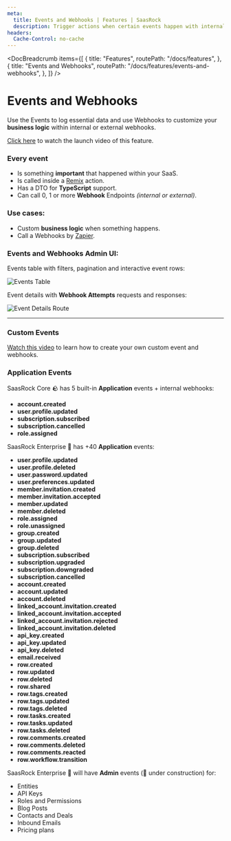 ```yaml
---
meta:
  title: Events and Webhooks | Features | SaasRock
  description: Trigger actions when certain events happen with internal or external webhooks to customize business logic.
headers:
  Cache-Control: no-cache
---
```



<DocBreadcrumb
  items={[
    {
      title: "Features",
      routePath: "/docs/features",
    },
    {
      title: "Events and Webhooks",
      routePath: "/docs/features/events-and-webhooks",
    },
  ]}
/>

# Events and Webhooks

Use the Events to log essential data and use Webhooks to customize your **business logic** within internal or external webhooks.

[Click here](https://www.youtube.com/watch?v=YLw_6Lb0Bqg) to watch the launch video of this feature.

### Every event

- Is something **important** that happened within your SaaS.
- Is called inside a [Remix](https://remix.run) action.
- Has a DTO for **TypeScript** support.
- Can call 0, 1 or more **Webhook** Endpoints _(internal or external)_.

### Use cases:

- Custom **business logic** when something happens.
- Call a Webhooks by [Zapier](https://zapier.com/).

### Events and Webhooks Admin UI:

Events table with filters, pagination and interactive event rows:

<img
  class="bg-gray-100 border-gray-500 border-2 border-dashed rounded-lg object-cover h-95"
  src="https://miro.medium.com/max/1400/0*5FoiETcuL9Uxg6kV.png"
  alt="Events Table"
/>

Event details with **Webhook Attempts** requests and responses:

<img
  class="bg-gray-100 border-gray-500 border-2 border-dashed rounded-lg object-cover h-95"
  src="https://miro.medium.com/max/1400/0*CvVj6Yf6gvlqbrST.png"
  alt="Event Details Route"
/>

---

### Custom Events

[Watch this video](https://www.youtube.com/watch?v=4BLtNZTc-SE) to learn how to create your own custom event and webhooks.

### Application Events

SaasRock Core 🪨 has 5 built-in **Application** events + internal webhooks:

- **account.created**
- **user.profile.updated**
- **subscription.subscribed**
- **subscription.cancelled**
- **role.assigned**

SaasRock Enterprise 🚀 has +40 **Application** events:

- **user.profile.updated**
- **user.profile.deleted**
- **user.password.updated**
- **user.preferences.updated**
- **member.invitation.created**
- **member.invitation.accepted**
- **member.updated**
- **member.deleted**
- **role.assigned**
- **role.unassigned**
- **group.created**
- **group.updated**
- **group.deleted**
- **subscription.subscribed**
- **subscription.upgraded**
- **subscription.downgraded**
- **subscription.cancelled**
- **account.created**
- **account.updated**
- **account.deleted**
- **linked_account.invitation.created**
- **linked_account.invitation.accepted**
- **linked_account.invitation.rejected**
- **linked_account.invitation.deleted**
- **api_key.created**
- **api_key.updated**
- **api_key.deleted**
- **email.received**
- **row.created**
- **row.updated**
- **row.deleted**
- **row.shared**
- **row.tags.created**
- **row.tags.updated**
- **row.tags.deleted**
- **row.tasks.created**
- **row.tasks.updated**
- **row.tasks.deleted**
- **row.comments.created**
- **row.comments.deleted**
- **row.comments.reacted**
- **row.workflow.transition**

SaasRock Enterprise 🚀 will have **Admin** events (🚧 under construction) for:

- Entities
- API Keys
- Roles and Permissions
- Blog Posts
- Contacts and Deals
- Inbound Emails
- Pricing plans
